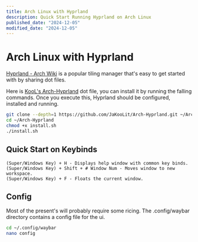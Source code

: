 ```yaml
---
title: Arch Linux with Hyprland
description: Quick Start Running Hyprland on Arch Linux
published_date: "2024-12-05"
modified_date: "2024-12-05"
---
```


# Arch Linux with Hyprland
[Hyprland - Arch Wiki](https://wiki.archlinux.org/title/Hyprland) is a popular tiling manager that's easy to get started
with by sharing dot files.


Here is [KooL's Arch-Hyprland](https://github.com/JaKooLit/Arch-Hyprland) dot file, you can install it by running the falling commands.
Once you execute this, Hyprland should be configured, installed and running.
```sh
git clone --depth=1 https://github.com/JaKooLit/Arch-Hyprland.git ~/Arch-Hyprland
cd ~/Arch-Hyprland
chmod +x install.sh
./install.sh
```

## Quick Start on Keybinds
```
(Super/Windows Key) + H - Displays help window with common key binds.
(Super/Windows Key) + Shift + # Window Num - Moves window to new workspace.
(Super/Windows Key) + F - Floats the current window.
```

## Config

Most of the present's will probably require some ricing.  The .config/waybar directory contains a config file for the ui.
```sh
cd ~/.config/waybar
nano config
```